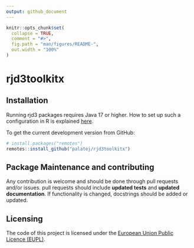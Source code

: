 ```yaml
---
output: github_document
---
```


<!-- README.md is generated from README.Rmd. Please edit that file -->

```r
knitr::opts_chunk$set(
  collapse = TRUE,
  comment = "#>",
  fig.path = "man/figures/README-",
  out.width = "100%"
)
```

# rjd3toolkitx

<!-- badges: start -->
<!-- badges: end -->

## Installation

Running rjd3 packages requires Java 17 or higher. How to set up such a configuration in R is explained [here](https://jdemetra-new-documentation.netlify.app/#installing-the-software).

To get the current development version from GitHub:

```r
# install.packages("remotes")
remotes::install_github("palatej/rjd3toolkitx")
```


## Package Maintenance and contributing

Any contribution is welcome and should be done through pull requests and/or issues.
pull requests should include **updated tests** and **updated documentation**. If functionality is changed, docstrings should be added or updated.


## Licensing

The code of this project is licensed under the [European Union Public Licence (EUPL)](https://interoperable-europe.ec.europa.eu:443/collection/eupl/eupl-text-eupl-12).
